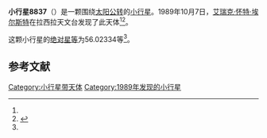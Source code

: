 {{Infobox planet
| bgcolour = #FFFFC0
| name = 8837 London
| symbol = 
| image = 
| caption = 
| discovery = yes
| discovery_ref = 
| discoverer = [[艾瑞克·怀特·埃尔斯特|艾瑞克·怀特·埃尔斯特]]
| discovery_site = [[拉西拉天文台|拉西拉天文台]] 
| discovered = 1989年10月7日
| designations = yes
| mp_name = 
| named_after = 
| alt_names = 1989 TF4/ 1968 HN / 1991 CA6 / 1991 CO5 / 1992 RN3
| mp_category = [[主带小行星|主带小行星]]
| orbit_ref = <ref name="a">[http://ssd.jpl.nasa.gov/sbdb.cgi?sstr=8837 8837 London] {{Wayback|url=http://ssd.jpl.nasa.gov/sbdb.cgi?sstr=8837 |date=20140817093154 }}，小行星數據庫瀏覽器（JPL Small-Body Database Browser）－[[美国国家航空航天局|美国国家航空航天局]]喷气推进实验室</ref>
| epoch = 2456400.5 (2013年4月18日更新)
| aphelion = {{convert|2.4989438|AU|km|3|abbr=on|lk=out}}
| perihelion = {{convert|1.9485274|AU|km|3|abbr=on}}
| semimajor = {{convert|2.2237356|AU|km|3|abbr=on}}
| eccentricity = 0.1237594
| period = 1211.220342 [[日|日]]<br />3.32[[儒略年|儒略年]]
| avg_speed = 
| inclination = 5.50055
| asc_node = 162.16746
| mean_anomaly = 
| arg_peri = 56.02334
| satellites = 
| physical_characteristics = yes
| dimensions = 
| mass = 
| density = 
| surface_grav = 
| escape_velocity = 
| sidereal_day = 
| axial_tilt = 
| pole_ecliptic_lat = 
| pole_ecliptic_lon = 
| albedo = 
| temperatures= 
| temp_name1 = 
| mean_temp_1 = 
| max_temp_1 = 
| temp_name2 = 
| max_temp_2 = 
| spectral_type = 
| abs_magnitude = 56.02334
}}

'''小行星8837'''（{{lang-en|8837 London}}）是一颗围绕[[太阳|太阳]][[公转|公转]]的[[小行星|小行星]]。1989年10月7日，[[艾瑞克·怀特·埃尔斯特|艾瑞克·怀特·埃尔斯特]]在拉西拉天文台发现了此天体<ref name="a" /><ref>{{cite news|title=小行星列表|url=http://cfa-www.harvard.edu/iau/lists/NumberedMPs.txt|accessdate=2013-07-08|newspaper=哈佛大学|archive-date=2008-05-17|archive-url=https://web.archive.org/web/20080517010638/http://cfa-www.harvard.edu/iau/lists/NumberedMPs.txt|dead-url=no}}</ref>。

这颗小行星的[[绝对星等|绝对星等]]为56.02334等<ref name="a" />。

==参考文献==
{{reflist}}
{{Minor Planet Number|[[小行星8836|小行星8836]]|[[小行星8838|小行星8838]]}}

{{小天体}}

[[Category:小行星带天体|Category:小行星带天体]]
[[Category:1989年发现的小行星|Category:1989年发现的小行星]]

{{asteroid-stub}}